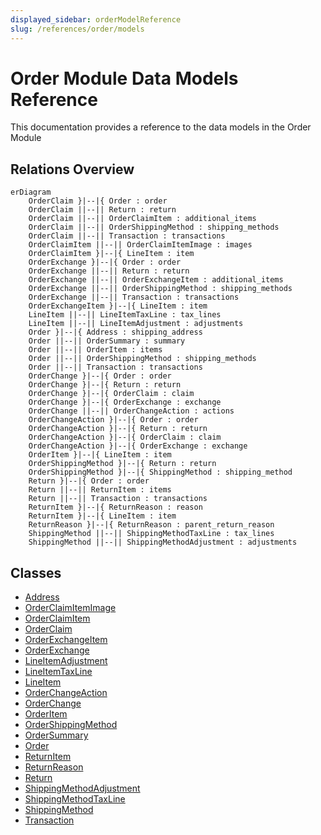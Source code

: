 ```yaml
---
displayed_sidebar: orderModelReference
slug: /references/order/models
---
```



# Order Module Data Models Reference

This documentation provides a reference to the data models in the Order Module

## Relations Overview

```mermaid
erDiagram
	OrderClaim }|--|{ Order : order
	OrderClaim ||--|| Return : return
	OrderClaim ||--|| OrderClaimItem : additional_items
	OrderClaim ||--|| OrderShippingMethod : shipping_methods
	OrderClaim ||--|| Transaction : transactions
	OrderClaimItem ||--|| OrderClaimItemImage : images
	OrderClaimItem }|--|{ LineItem : item
	OrderExchange }|--|{ Order : order
	OrderExchange ||--|| Return : return
	OrderExchange ||--|| OrderExchangeItem : additional_items
	OrderExchange ||--|| OrderShippingMethod : shipping_methods
	OrderExchange ||--|| Transaction : transactions
	OrderExchangeItem }|--|{ LineItem : item
	LineItem ||--|| LineItemTaxLine : tax_lines
	LineItem ||--|| LineItemAdjustment : adjustments
	Order }|--|{ Address : shipping_address
	Order ||--|| OrderSummary : summary
	Order ||--|| OrderItem : items
	Order ||--|| OrderShippingMethod : shipping_methods
	Order ||--|| Transaction : transactions
	OrderChange }|--|{ Order : order
	OrderChange }|--|{ Return : return
	OrderChange }|--|{ OrderClaim : claim
	OrderChange }|--|{ OrderExchange : exchange
	OrderChange ||--|| OrderChangeAction : actions
	OrderChangeAction }|--|{ Order : order
	OrderChangeAction }|--|{ Return : return
	OrderChangeAction }|--|{ OrderClaim : claim
	OrderChangeAction }|--|{ OrderExchange : exchange
	OrderItem }|--|{ LineItem : item
	OrderShippingMethod }|--|{ Return : return
	OrderShippingMethod }|--|{ ShippingMethod : shipping_method
	Return }|--|{ Order : order
	Return ||--|| ReturnItem : items
	Return ||--|| Transaction : transactions
	ReturnItem }|--|{ ReturnReason : reason
	ReturnItem }|--|{ LineItem : item
	ReturnReason }|--|{ ReturnReason : parent_return_reason
	ShippingMethod ||--|| ShippingMethodTaxLine : tax_lines
	ShippingMethod ||--|| ShippingMethodAdjustment : adjustments

```

## Classes

- [Address](../../order_models/classes/order_models.Address/page.mdx)
- [OrderClaimItemImage](../../order_models/classes/order_models.OrderClaimItemImage/page.mdx)
- [OrderClaimItem](../../order_models/classes/order_models.OrderClaimItem/page.mdx)
- [OrderClaim](../../order_models/classes/order_models.OrderClaim/page.mdx)
- [OrderExchangeItem](../../order_models/classes/order_models.OrderExchangeItem/page.mdx)
- [OrderExchange](../../order_models/classes/order_models.OrderExchange/page.mdx)
- [LineItemAdjustment](../../order_models/classes/order_models.LineItemAdjustment/page.mdx)
- [LineItemTaxLine](../../order_models/classes/order_models.LineItemTaxLine/page.mdx)
- [LineItem](../../order_models/classes/order_models.LineItem/page.mdx)
- [OrderChangeAction](../../order_models/classes/order_models.OrderChangeAction/page.mdx)
- [OrderChange](../../order_models/classes/order_models.OrderChange/page.mdx)
- [OrderItem](../../order_models/classes/order_models.OrderItem/page.mdx)
- [OrderShippingMethod](../../order_models/classes/order_models.OrderShippingMethod/page.mdx)
- [OrderSummary](../../order_models/classes/order_models.OrderSummary/page.mdx)
- [Order](../../order_models/classes/order_models.Order/page.mdx)
- [ReturnItem](../../order_models/classes/order_models.ReturnItem/page.mdx)
- [ReturnReason](../../order_models/classes/order_models.ReturnReason/page.mdx)
- [Return](../../order_models/classes/order_models.Return/page.mdx)
- [ShippingMethodAdjustment](../../order_models/classes/order_models.ShippingMethodAdjustment/page.mdx)
- [ShippingMethodTaxLine](../../order_models/classes/order_models.ShippingMethodTaxLine/page.mdx)
- [ShippingMethod](../../order_models/classes/order_models.ShippingMethod/page.mdx)
- [Transaction](../../order_models/classes/order_models.Transaction/page.mdx)

